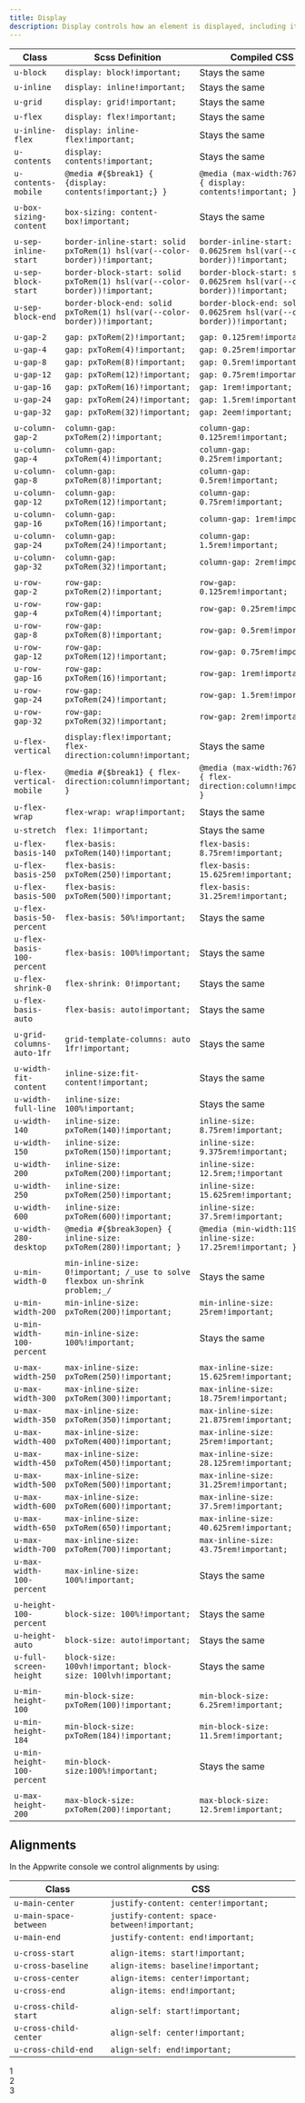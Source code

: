 ```yaml
---
title: Display
description: Display controls how an element is displayed, including its alignment, spacing and size.
---
```


| Class                      | Scss Definition                                                                         | Compiled CSS                                                                |
| -------------------------- | --------------------------------------------------------------------------------------- | --------------------------------------------------------------------------- |
| `u-block`                  | `display: block!important;`                                                             | Stays the same                                                              |
| `u-inline`                 | `display: inline!important;`                                                            | Stays the same                                                              |
| `u-grid`                   | `display: grid!important;`                                                              | Stays the same                                                              |
| `u-flex`                   | `display: flex!important;`                                                              | Stays the same                                                              |
| `u-inline-flex`            | `display: inline-flex!important;`                                                       | Stays the same                                                              |
| `u-contents`               | `display: contents!important;`                                                          | Stays the same                                                              |
| `u-contents-mobile`        | `@media #{$break1} { {display: contents!important;} }`                                  | `@media (max-width:767.99px) { display: contents!important; }`              |
|                            |                                                                                         |                                                                             |
| `u-box-sizing-content`     | `box-sizing: content-box!important;`                                                    | Stays the same                                                              |
|                            |                                                                                         |                                                                             |
| `u-sep-inline-start`       | `border-inline-start: solid pxToRem(1) hsl(var(--color-border))!important;`             | `border-inline-start: solid 0.0625rem hsl(var(--color-border))!important;`  |
| `u-sep-block-start`        | `border-block-start: solid pxToRem(1) hsl(var(--color-border))!important;`              | `border-block-start: solid 0.0625rem hsl(var(--color-border))!important;`   |
| `u-sep-block-end`          | `border-block-end: solid pxToRem(1) hsl(var(--color-border))!important;`                | `border-block-end: solid 0.0625rem hsl(var(--color-border))!important;`     |
|                            |                                                                                         |                                                                             |
| `u-gap-2`                  | `gap: pxToRem(2)!important;`                                                            | `gap: 0.125rem!important;`                                                            |
| `u-gap-4`                  | `gap: pxToRem(4)!important;`                                                            | `gap: 0.25rem!important;`                                                             |
| `u-gap-8`                  | `gap: pxToRem(8)!important;`                                                            | `gap: 0.5rem!important;`                                                              |
| `u-gap-12`                 | `gap: pxToRem(12)!important;`                                                           | `gap: 0.75rem!important;`                                                             |
| `u-gap-16`                 | `gap: pxToRem(16)!important;`                                                           | `gap: 1rem!important;`                                                                |
| `u-gap-24`                 | `gap: pxToRem(24)!important;`                                                           | `gap: 1.5rem!important;`                                                              |
| `u-gap-32`                 | `gap: pxToRem(32)!important;`                                                           | `gap: 2eem!important;`                                                                |
|                            |                                                                                         |                                                                                       |
| `u-column-gap-2`           | `column-gap: pxToRem(2)!important;`                                                     | `column-gap: 0.125rem!important;`                                                     |
| `u-column-gap-4`           | `column-gap: pxToRem(4)!important;`                                                     | `column-gap: 0.25rem!important;`                                                      |
| `u-column-gap-8`           | `column-gap: pxToRem(8)!important;`                                                     | `column-gap: 0.5rem!important;`                                                       |
| `u-column-gap-12`          | `column-gap: pxToRem(12)!important;`                                                    | `column-gap: 0.75rem!important;`                                                      |
| `u-column-gap-16`          | `column-gap: pxToRem(16)!important;`                                                    | `column-gap: 1rem!important;`                                                         |
| `u-column-gap-24`          | `column-gap: pxToRem(24)!important;`                                                    | `column-gap: 1.5rem!important;`                                                       |
| `u-column-gap-32`          | `column-gap: pxToRem(32)!important;`                                                    | `column-gap: 2rem!important;`                                                         |
|                            |                                                                                         |                                                                                       |
| `u-row-gap-2`              | `row-gap: pxToRem(2)!important;`                                                        | `row-gap: 0.125rem!important;`                                                        |
| `u-row-gap-4`              | `row-gap: pxToRem(4)!important;`                                                        | `row-gap: 0.25rem!important;`                                                         |
| `u-row-gap-8`              | `row-gap: pxToRem(8)!important;`                                                        | `row-gap: 0.5rem!important;`                                                          |
| `u-row-gap-12`             | `row-gap: pxToRem(12)!important;`                                                       | `row-gap: 0.75rem!important;`                                                         |
| `u-row-gap-16`             | `row-gap: pxToRem(16)!important;`                                                       | `row-gap: 1rem!important;`                                                            |
| `u-row-gap-24`             | `row-gap: pxToRem(24)!important;`                                                       | `row-gap: 1.5rem!important;`                                                          |
| `u-row-gap-32`             | `row-gap: pxToRem(32)!important;`                                                       | `row-gap: 2rem!important;`                                                            |
|                            |                                                                                         |                                                                                       |
| `u-flex-vertical`          | `display:flex!important; flex-direction:column!important;`                              | Stays the same                                                                        |
| `u-flex-vertical-mobile`   | `@media #{$break1} { flex-direction:column!important; }`                                | `@media (max-width:767.99px) { flex-direction:column!important; }`                    |
| `u-flex-wrap`              | `flex-wrap: wrap!important;`                                                            | Stays the same                                                                        |
| `u-stretch`                | `flex: 1!important;`                                                                    | Stays the same                                                                        |
| `u-flex-basis-140`         | `flex-basis: pxToRem(140)!important;`                                                   | `flex-basis: 8.75rem!important;`                                                      |
| `u-flex-basis-250`         | `flex-basis: pxToRem(250)!important;`                                                   | `flex-basis: 15.625rem!important;`                                                    |
| `u-flex-basis-500`         | `flex-basis: pxToRem(500)!important;`                                                   | `flex-basis: 31.25rem!important;`                                                     |
| `u-flex-basis-50-percent`  | `flex-basis: 50%!important;`                                                            | Stays the same                                                                        |
| `u-flex-basis-100-percent` | `flex-basis: 100%!important;`                                                           | Stays the same                                                                        |
| `u-flex-shrink-0`          | `flex-shrink: 0!important;`                                                             | Stays the same                                                                        |
| `u-flex-basis-auto`        | `flex-basis: auto!important;`                                                           | Stays the same                                                                        |
|                            |                                                                                         |                                                                                       |
| `u-grid-columns-auto-1fr`  | `grid-template-columns: auto 1fr!important;`                                            | Stays the same                                                                        |
|                            |                                                                                         |                                                                                       |
| `u-width-fit-content`      |  `inline-size:fit-content!important;`                                                   | Stays the same                                                                        |
| `u-width-full-line`        | `inline-size: 100%!important;`                                                          | Stays the same                                                                        |
| `u-width-140`              | `inline-size: pxToRem(140)!important;`                                                  | `inline-size: 8.75rem!important;`                                                     |
| `u-width-150`              | `inline-size: pxToRem(150)!important;`                                                  | `inline-size: 9.375rem!important;`                                                    |
| `u-width-200`              | `inline-size: pxToRem(200)!important;`                                                  | `inline-size: 12.5rem;!important`                                                     |
| `u-width-250`              | `inline-size: pxToRem(250)!important;`                                                  | `inline-size: 15.625rem!important;`                                                   |
| `u-width-600`              | `inline-size: pxToRem(600)!important;`                                                  | `inline-size: 37.5rem!important;`                                                     |
| `u-width-280-desktop`      | `@media #{$break3open} { inline-size: pxToRem(280)!important; }`                        | `@media (min-width:1199px) { inline-size: 17.25rem!important; }`                      |
|                            |                                                                                         |                                                                                                 |
| `u-min-width-0`            | `min-inline-size: 0!important; /_use to solve flexbox un-shrink problem;_/`             | Stays the same                                                                        |
| `u-min-width-200`          | `min-inline-size: pxToRem(200)!important; `                                             | `min-inline-size: 25rem!important;`                                                   |
| `u-min-width-100-percent`  | `min-inline-size: 100%!important;`                                                      | Stays the same                                                                        |
|                            |                                                                                         |                                                                                       |
| `u-max-width-250`          | `max-inline-size: pxToRem(250)!important;`                                              | `max-inline-size: 15.625rem!important;`                                               |
| `u-max-width-300`          | `max-inline-size: pxToRem(300)!important;`                                              | `max-inline-size: 18.75rem!important;`                                                |
| `u-max-width-350`          | `max-inline-size: pxToRem(350)!important;`                                              | `max-inline-size: 21.875rem!important;`                                               |
| `u-max-width-400`          | `max-inline-size: pxToRem(400)!important;`                                              | `max-inline-size: 25rem!important;`                                                   |
| `u-max-width-450`          | `max-inline-size: pxToRem(450)!important;`                                              | `max-inline-size: 28.125rem!important;`                                               |
| `u-max-width-500`          | `max-inline-size: pxToRem(500)!important;`                                              | `max-inline-size: 31.25rem!important;`                                                |
| `u-max-width-600`          | `max-inline-size: pxToRem(600)!important;`                                              | `max-inline-size: 37.5rem!important;`                                                 |
| `u-max-width-650`          | `max-inline-size: pxToRem(650)!important;`                                              | `max-inline-size: 40.625rem!important;`                                               |
| `u-max-width-700`          | `max-inline-size: pxToRem(700)!important;`                                              | `max-inline-size: 43.75rem!important;`                                                |
| `u-max-width-100-percent`  | `max-inline-size: 100%!important;`                                                      | Stays the same                                                                        |
|                            |                                                                                         |                                                                                       |
| `u-height-100-percent`     | `block-size: 100%!important;`                                                           | Stays the same                                                                        |
| `u-height-auto`            | `block-size: auto!important;`                                                           | Stays the same                                                                        |
| `u-full-screen-height`     | `block-size: 100vh!important; block-size: 100lvh!important;`                            | Stays the same                                                                        |
|                            |                                                                                         |                                                                                       |
| `u-min-height-100`         | `min-block-size: pxToRem(100)!important;`                                               | `min-block-size: 6.25rem!important;`                                                  |
| `u-min-height-184`         | `min-block-size: pxToRem(184)!important;`                                               | `min-block-size: 11.5rem!important;`                                                  |
| `u-min-height-100-percent` | `min-block-size:100%!important;`                                                        | Stays the same                                                                        |
|                            |                                                                                         |                                                                                       |
| `u-max-height-200`         | `max-block-size: pxToRem(200)!important;`                                               | `max-block-size: 12.5rem!important;`                                                  |

## Alignments

In the Appwrite console we control alignments by using:

| Class                  | CSS                                         |
| ---------------------- | ------------------------------------------- |
| `u-main-center`        | `justify-content: center!important;`        |
| `u-main-space-between` | `justify-content: space-between!important;` |
| `u-main-end`           | `justify-content: end!important;`           |
|                        |                                             |
| `u-cross-start`        | `align-items: start!important;`             |
| `u-cross-baseline`     | `align-items: baseline!important;`          |
| `u-cross-center`       | `align-items: center!important;`            |
| `u-cross-end`          | `align-items: end!important;`               |
|                        |                                             |
| `u-cross-child-start`  | `align-self: start!important;`              |
| `u-cross-child-center` | `align-self: center!important;`             |
| `u-cross-child-end`    | `align-self: end!important;`                |

<Preview center>
  <div class="u-flex u-main-space-between u-min-width-100-percent card">
    <div class="box">1</div>
    <div class="box">2</div>
    <div class="box">3</div>
  </div>
</Preview>

